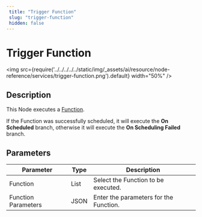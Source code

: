 ```yaml
---
 title: "Trigger Function" 
 slug: "trigger-function" 
 hidden: false 
---
```


# Trigger Function

<img src={require('../../../../../static/img/_assets/ai/resource/node-reference/services/trigger-function.png').default} width="50%" />

## Description

This Node executes a [Function](../../functions.mdx).

If the Function was successfully scheduled, it will execute the **On Scheduled** branch, otherwise it will execute the **On Scheduling Failed** branch.

## Parameters

| Parameter           | Type | Description                            |
|---------------------|------|----------------------------------------|
| Function            | List | Select the Function to be executed.    |
| Function Parameters | JSON | Enter the parameters for the Function. |
